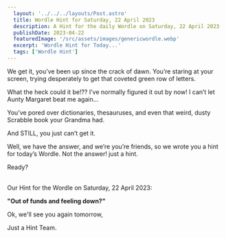 ```yaml
---
  layout: '../../../layouts/Post.astro'
  title: Wordle Hint for Saturday, 22 April 2023
  description: A Hint for the daily Wordle on Saturday, 22 April 2023
  publishDate: 2023-04-22
  featuredImage: '/src/assets/images/genericwordle.webp'
  excerpt: 'Wordle Hint for Today...'
  tags: ['Wordle Hint']
---
```


  We get it, you’ve been up since the crack of dawn. You’re staring at your screen, trying desperately to get that coveted green row of letters. 

  What the heck could it be!??
  I’ve normally figured it out by now!
  I can’t let Aunty Margaret beat me again… 

  You’ve pored over dictionaries, thesauruses, and even that weird, dusty Scrabble book your Grandma had.

  And STILL, you just can’t get it. 

  Well, we have the answer, and we’re you’re friends, so we wrote you a hint for today’s Wordle.
  Not the answer! just a hint. 

  Ready?<br /><br />

  Our Hint for the Wordle on Saturday, 22 April 2023:

  **"Out of funds and feeling down?"**

  Ok, we'll see you again tomorrow, 

  Just a Hint Team.
  